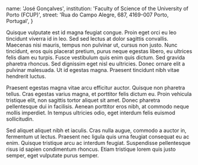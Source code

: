 

  name: 'José Gonçalves',
  institution: 'Faculty of Science of the University of Porto (FCUP)',
  street: 'Rua do Campo Alegre, 687, 4169-007 Porto, Portugal',
}

Quisque vulputate est id magna feugiat congue. Proin eget orci eu leo tincidunt viverra id in leo. Sed sed lectus at dolor sagittis convallis. Maecenas nisi mauris, tempus non pulvinar ut, cursus non justo. Nunc tincidunt, eros quis placerat pretium, purus neque egestas libero, eu ultrices felis diam eu turpis. Fusce vestibulum quis enim quis dictum. Sed gravida pharetra rhoncus. Sed dignissim eget nisl eu ultricies. Donec ornare elit a pulvinar malesuada. Ut id egestas magna. Praesent tincidunt nibh vitae hendrerit luctus.

Praesent egestas magna vitae arcu efficitur auctor. Quisque non pharetra tellus. Cras egestas varius magna, et porttitor felis dictum eu. Proin vehicula tristique elit, non sagittis tortor aliquet sit amet. Donec pharetra pellentesque dui in facilisis. Aenean porttitor eros nibh, at commodo neque mollis imperdiet. In tempus ultricies odio, eget interdum felis euismod sollicitudin.

Sed aliquet aliquet nibh et iaculis. Cras nulla augue, commodo a auctor in, fermentum ut lectus. Praesent nec ligula quis urna feugiat consequat eu ac enim. Quisque tristique arcu ac interdum feugiat. Suspendisse pellentesque risus id sapien condimentum rhoncus. Etiam tristique lorem quis justo semper, eget vulputate purus semper.

